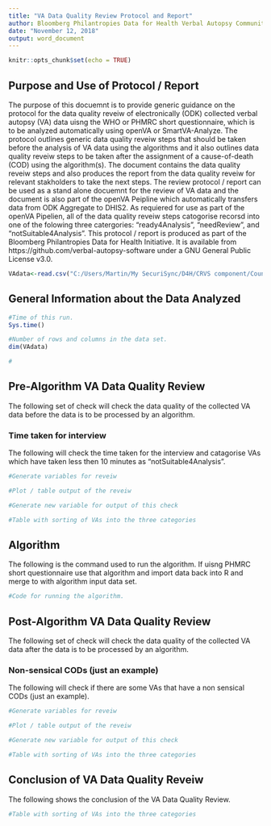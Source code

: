 ```yaml
---
title: "VA Data Quality Review Protocol and Report"
author: Bloomberg Philantropies Data for Health Verbal Autopsy Community of Practice (Martin Bratschi, )
date: "November 12, 2018"
output: word_document
---
```


```r
knitr::opts_chunk$set(echo = TRUE)
```

<!--
This is a R Markdown comment:
You can use this notation to comment-out text.
-->

## Purpose and Use of Protocol / Report

The purpose of this docuemnt is to provide generic guidance on the protocol for the data quality reveiw of electronically (ODK) collected verbal autopsy (VA) data uisng the WHO or PHMRC short questionnaire, which is to be analyzed automatically using openVA or SmartVA-Analyze. The protocol outlines generic data quality reveiw steps that should be taken before the analysis of VA data using the algorithms and it also outlines data quality reveiw steps to be taken after the assignment of a cause-of-death (COD) using the algorithm(s).
The document contains the data quality reveiw steps and also produces the report from the data quality reveiw for relevant stakholders to take the next steps.
The review protocol / report can be used as a stand alone docuemnt for the review of VA data and the document is also part of the openVA Peipline which automatically transfers data from ODK Aggregate to DHIS2. As requiered for use as part of the openVA Pipelien, all of the data quality reveiw steps catogorise recorsd into one of the folowing three catergories: "ready4Analysis", "needReview", and "notSuitable4Analysis".
This protocol / report is produced as part of the Bloomberg Philantropies Data for Health Initiative. It is available from https://github.com/verbal-autopsy-software under a GNU General Public License v3.0.

<!--
The following will import the data that was exported using ODK Briefcase or dirctly downloaded from ODK Aggregate
-->
```r
VAdata<-read.csv("C:/Users/Martin/My SecuriSync/D4H/CRVS component/Country Implementation Files/Bangladesh/03. Implementation/VA/Results/20180828/SmartVA_Bangla_v3.csv", header=TRUE,stringsAsFactors=FALSE)
```

## General Information about the Data Analyzed
```r
#Time of this run.
Sys.time()

#Number of rows and columns in the data set.
dim(VAdata)
```

<!--
The following will create new and re-named variables as needde for data quality reveiw (when using the WHO questionniare).
-->
```r
#
```

<!--
The following will create new and re-named variables as needde for data quality reveiw (when using the WHO questionniare.
```r
#
```
-->

## Pre-Algorithm VA Data Quality Review
The following set of check will check the data quality of the collected VA data before the data is to be processed by an algorithm.

### Time taken for interview
The following will check the time taken for the interview and catagorise VAs which have taken less then 10 minutes as "notSuitable4Analysis".
```r
#Generate variables for reveiw

#Plot / table output of the reveiw

#Generate new variable for output of this check

#Table with sorting of VAs into the three categories
```

## Algorithm
The following is the command used to run the algorithm. If uisng PHMRC short questionnaire use that algorithm and import data back into R and merge to with algorithm input data set.
```r
#Code for running the algorithm.
```

## Post-Algorithm VA Data Quality Review
The following set of check will check the data quality of the collected VA data after the data is to be processed by an algorithm.

### Non-sensical CODs (just an example)
The following will check if there are some VAs that have a non sensical CODs (just an example).
```r
#Generate variables for reveiw

#Plot / table output of the reveiw

#Generate new variable for output of this check

#Table with sorting of VAs into the three categories
```

## Conclusion of VA Data Quality Reveiw
The following shows the conclusion of the VA Data Quality Review.
```r
#Table with sorting of VAs into the three categories
```


